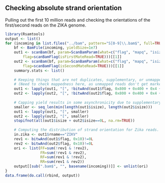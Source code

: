 
<!--
bsub -R "rusage[mem=8000]" -n 1 -o diag.out -e diag.err "echo \"knitr::knit('supp_qc.Rmd')\" | R --no-save --vanilla" 
-->

## Checking absolute strand orientation

Pulling out the first 10 million reads and checking the orientations of the first/second reads on the ZIKA genome.

```r
library(Rsamtools)
output <- list()
for (incoming in list.files("../bam", pattern="S[0-9]\\.bam$", full=TRUE)) { 
    bf <- BamFile(incoming, yieldSize=1e7)
    out1 <- scanBam(bf, param=ScanBamParam(what=c("flag", "mapq", "isize", "rname"), 
        flag=scanBamFlag(isFirstMateRead=TRUE)))[[1]]
    out2 <- scanBam(bf, param=ScanBamParam(what=c("flag", "mapq", "isize"), 
        flag=scanBamFlag(isSecondMateRead=TRUE)))[[1]]
    summary.stats <- list()    
    
    # Keeping things that are not duplicates, supplementary, or unmapped/mate unmapped.
    # (Need to check mappedness here, as unmapped reads don't get marked as duplicates.)
    out1 <- lapply(out1, "[", !bitwAnd(out1$flag, 0x800 + 0x400 + 0x4 + 0x8))
    out2 <- lapply(out2, "[", !bitwAnd(out2$flag, 0x800 + 0x400 + 0x4 + 0x8))
    
    # Capping yield results in some asynchronicity due to supplementary alignments.
    smaller <- seq_len(min(length(out1$isize), length(out2$isize)))
    out1 <- lapply(out1, "[", smaller)
    out2 <- lapply(out2, "[", smaller)
    stopifnot(all(out1$isize + out2$isize==0L, na.rm=TRUE))
    
    # Computing the distribution of strand orientation for Zika reads.
    in.zika <- out1$rname=="ZIKV"
    rev1 <- bitwAnd(out1$flag, 0x10)!=0L
    rev2 <- bitwAnd(out2$flag, 0x10)!=0L
    ori <- list(FF=sum(!rev1 & !rev2),
                FR=sum(!rev1 & rev2),
                RF=sum(rev1 & !rev2),
                RR=sum(rev1 & rev2))
    output[[sub(".bam$", "", basename(incoming))]] <- unlist(ori)
}
data.frame(do.call(rbind, output))
```
